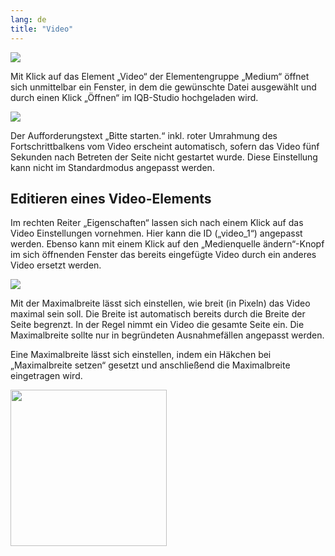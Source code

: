 ```yaml
---
lang: de
title: "Video"
---
```


![](Video_Main_Grafik.png)

Mit Klick auf das Element „Video“ der Elementengruppe „Medium“ öffnet sich unmittelbar ein Fenster, in dem die gewünschte Datei ausgewählt und durch einen Klick „Öffnen“ im IQB-Studio hochgeladen wird. 

![](Video_Auswahl_Grafik.png)

::: {.callout-note}
Der Aufforderungstext „Bitte starten.“ inkl. roter Umrahmung des Fortschrittbalkens vom Video erscheint automatisch, sofern das Video fünf Sekunden nach Betreten der Seite nicht gestartet wurde. Diese Einstellung kann nicht im Standardmodus angepasst werden.  
:::

## Editieren eines Video-Elements

Im rechten Reiter „Eigenschaften“ lassen sich nach einem Klick auf das Video Einstellungen vornehmen. Hier kann die ID („video_1“) angepasst werden. Ebenso kann mit einem Klick auf den „Medienquelle ändern“-Knopf im sich öffnenden Fenster das bereits eingefügte Video durch ein anderes Video ersetzt werden. 

![](Video_ID_Grafik.png)

Mit der Maximalbreite lässt sich einstellen, wie breit (in Pixeln) das Video maximal sein soll. Die Breite ist automatisch bereits durch die Breite der Seite begrenzt. In der Regel nimmt ein Video die gesamte Seite ein. Die Maximalbreite sollte nur in begründeten Ausnahmefällen angepasst werden.

Eine Maximalbreite lässt sich einstellen, indem ein Häkchen bei „Maximalbreite setzen“ gesetzt und anschließend die Maximalbreite eingetragen wird.

![](Video_Maximalbreite_Grafik.png){width=250}